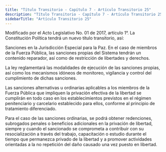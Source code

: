 ```yaml
---
title: "Título Transitorio - Capítulo 7 - Artículo Transitorio 25"
description: "Título Transitorio - Capítulo 7 - Artículo Transitorio 25"
sidebarTitle: "Artículo Transitorio 25"
---
```


<Warning>Modificado por el Acto Legislativo No. 01 de 2017, artículo 1°. La Constitución Política tendrá un nuevo título transitorio, así: </Warning>

Sanciones en la Jurisdicción Especial para la Paz. En el caso de miembros de la Fuerza Pública, las sanciones propias del Sistema tendrán un contenido reparador, así como de restricción de libertades y derechos. 

La ley reglamentará las modalidades de ejecución de las sanciones propias, así como los mecanismos idóneos de monitoreo, vigilancia y control del cumplimiento de dichas sanciones. 

Las sanciones alternativas u ordinarias aplicables a los miembros de la Fuerza Pública que impliquen la privación efectiva de la libertad se cumplirán en todo caso en los establecimientos previstos en el régimen penitenciario y carcelario establecido para ellos, conforme al principio de tratamiento diferenciado. 

Para el caso de las sanciones ordinarias, se podrá obtener redenciones, subrogados penales o beneficios adicionales en la privación de libertad, siempre y cuando el sancionado se comprometa a contribuir con su resocialización a través del trabajo, capacitación o estudio durante el tiempo que permanezca privado de la libertad y a promover actividades orientadas a la no repetición del daño causado una vez puesto en libertad.
